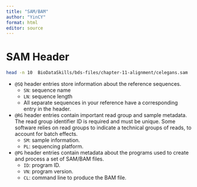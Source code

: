 ```yaml
---
title: "SAM/BAM"
author: "YinCY"
format: html
editor: source
---
```


# SAM Header
```bash
head -n 10  BioDataSkills/bds-files/chapter-11-alignment/celegans.sam
```

- `@SQ` header entries store information about the reference sequences.  
    + `SN`: sequence name
    + `LN`: sequence length
    + All separate sequences in your reference have a corresponding entry in the header.

- `@RG` header entries contain important read group and sample metadata. The read group identifier ID is required and must be unique. Some software relies on read groups to indicate a technical groups of reads, to account for batch effects.
    + `SM`: sample information.
    + `PL`: sequencing platform.
    
- `@PG` header entries contain metadata about the programs used to create and process a set of SAM/BAM files.
    + `ID`: program ID.
    + `VN`: program version.
    + `CL`: command line to produce the BAM file.






